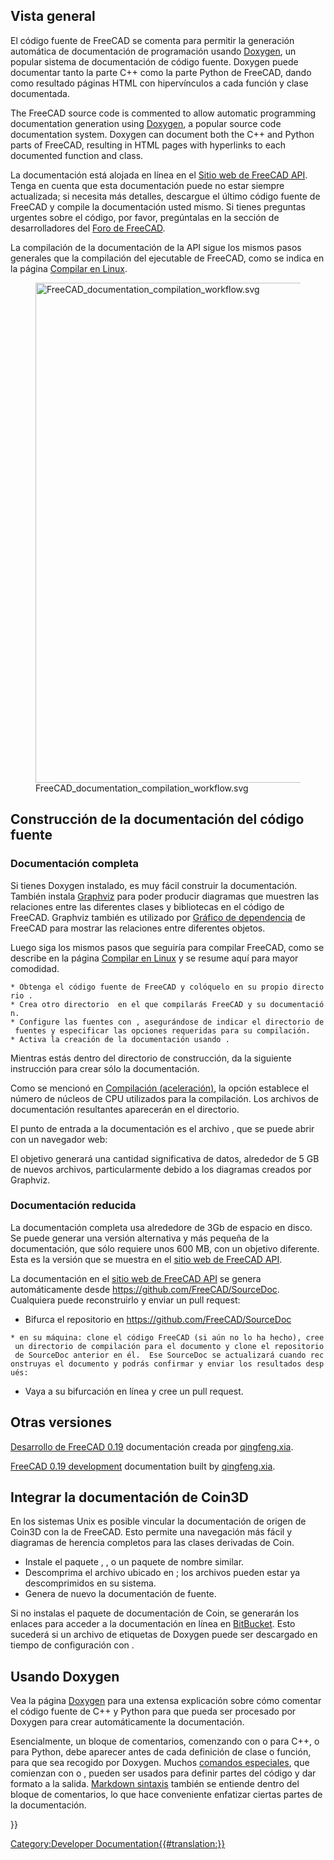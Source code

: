 <languages/>

{{Docnav/es
|[[Extra python modules/es|Módulos extra python]]
|[[Contributors/es|Contribuidores]]
}}

{{TOCright}}

<span id="Overview"></span>
<div class="mw-translate-fuzzy">
==Vista general==
El código fuente de FreeCAD se comenta para permitir la generación automática de documentación de programación usando [[Doxygen/es|Doxygen]], un popular sistema de documentación de código fuente. Doxygen puede documentar tanto la parte C++ como la parte Python de FreeCAD, dando como resultado páginas HTML con hipervínculos a cada función y clase documentada.
</div>

The FreeCAD source code is commented to allow automatic programming documentation generation using [[Doxygen|Doxygen]], a popular source code documentation system. Doxygen can document both the C++ and Python parts of FreeCAD, resulting in HTML pages with hyperlinks to each documented function and class.

<div class="mw-translate-fuzzy">
La documentación está alojada en línea en el [https://freecad.github.io/SourceDoc/ Sitio web de FreeCAD API]. Tenga en cuenta que esta documentación puede no estar siempre actualizada; si necesita más detalles, descargue el último código fuente de FreeCAD y compile la documentación usted mismo. Si tienes preguntas urgentes sobre el código, por favor, pregúntalas en la sección de desarrolladores del [https://forum.freecadweb.org/index.php Foro de FreeCAD].
</div>

La compilación de la documentación de la API sigue los mismos pasos generales que la compilación del ejecutable de FreeCAD, como se indica en la página [[Compile_on_Linux/es|Compilar en Linux]].

[[File:FreeCAD_documentation_compilation_workflow.svg|800px]]

{{Caption|Flujo de trabajo general para compilar la documentación de programación de FreeCAD. Los paquetes Doxygen y Graphviz deben estar en el sistema, así como el propio código fuente de FreeCAD. CMake configura el sistema de manera que con una sola instrucción de fabricación la documentación de todo el proyecto se compila en muchos archivos HTML con diagramas.}}

<span id="Build_source_documentation"></span>
== Construcción de la documentación del código fuente ==

<span id="Complete_documentation"></span>
=== Documentación completa ===

Si tienes Doxygen instalado, es muy fácil construir la documentación. También instala [https://www.graphviz.org/ Graphviz] para poder producir diagramas que muestren las relaciones entre las diferentes clases y bibliotecas en el código de FreeCAD. Graphviz también es utilizado por [[Std_DependencyGraph/es|Gráfico de dependencia]] de FreeCAD para mostrar las relaciones entre diferentes objetos.

{{Code|code=
sudo apt install doxygen graphviz
}}

Luego siga los mismos pasos que seguiría para compilar FreeCAD, como se describe en la página [[Compile_on_Linux/es|Compilar en Linux]] y se resume aquí para mayor comodidad.
 * Obtenga el código fuente de FreeCAD y colóquelo en su propio directorio {{incode|freecad-source}}.
 * Crea otro directorio {{incode|freecad-build}} en el que compilarás FreeCAD y su documentación.
 * Configure las fuentes con {{incode|cmake}}, asegurándose de indicar el directorio de fuentes y especificar las opciones requeridas para su compilación.
 * Activa la creación de la documentación usando {{incode|make}}.

{{Code|code=
git clone https://github.com/FreeCAD/FreeCAD.git freecad-source
mkdir freecad-build
cd freecad-build
cmake -DBUILD_QT5=ON -DPYTHON_EXECUTABLE=/usr/bin/python3 ../freecad-source
}}

Mientras estás dentro del directorio de construcción, da la siguiente instrucción para crear sólo la documentación.

{{Code|code=
make -j$(nproc --ignore=2) DevDoc
}}

<div class="mw-translate-fuzzy">
Como se mencionó en [[Compiling (Speeding up)/es|Compilación (aceleración)]], la {{incode|-j}} opción establece el número de núcleos de CPU utilizados para la compilación. Los archivos de documentación resultantes aparecerán en el directorio.
</div>

{{Code|code=
freecad-build/doc/SourceDocu/html/
}}

El punto de entrada a la documentación es el archivo {{incode|index.html}}, que se puede abrir con un navegador web:

{{Code|code=
xdg-open freecad-build/doc/SourceDocu/html/index.html
}}

El objetivo {{incode|DevDoc}} generará una cantidad significativa de datos, alrededor de 5 GB de nuevos archivos, particularmente debido a los diagramas creados por Graphviz.

<span id="Reduced_documentation"></span>
=== Documentación reducida ===

La documentación completa usa alrededore de 3Gb de espacio en disco. Se puede generar una versión alternativa y más pequeña de la documentación, que sólo requiere unos 600 MB, con un objetivo diferente. Esta es la versión que se muestra en el [https://freecad.github.io/SourceDoc/ sitio web de FreeCAD API].

{{Code|code=
make -j$(nproc --ignore=2) WebDoc
}}

<div class="mw-translate-fuzzy">
La documentación en el [https://freecad.github.io/SourceDoc/ sitio web de FreeCAD API] se genera automáticamente desde https://github.com/FreeCAD/SourceDoc.  Cualquiera puede reconstruirlo y enviar un pull request:
</div>

* Bifurca el repositorio en https://github.com/FreeCAD/SourceDoc
 * en su máquina: clone el código FreeCAD (si aún no lo ha hecho), cree un directorio de compilación para el documento y clone el repositorio de SourceDoc anterior en él.  Ese SourceDoc se actualizará cuando reconstruyas el documento y podrás confirmar y enviar los resultados después:

{{Code|code=
git clone https://github.com/FreeCAD/FreeCAD
cd FreeCAD
mkdir build
cd build
mkdir -p doc/SourceDocu/html
cd doc/SourceDocu/html
git clone your-fork-url
cd ../../..
cmake -DBUILD_QT5=ON -DPYTHON_EXECUTABLE=/usr/bin/python3 ..
make WebDoc
cd doc/SourceDocu/html
git commit
git push
}}

* Vaya a su bifurcación en línea y cree un pull request.

<span id="Other_versions"></span>
<div class="mw-translate-fuzzy">
== Otras versiones ==
[https://iesensor.com/FreeCADDoc/0.19/ Desarrollo de FreeCAD 0.19] documentación creada por [http://forum.freecadweb.org/viewtopic.php?t=12613 qingfeng.xia].
</div>

[https://iesensor.com/FreeCADDoc/0.19/ FreeCAD 0.19 development] documentation built by [https://forum.freecad.org/viewtopic.php?t=12613 qingfeng.xia].

<span id="Integrate_Coin3D_documentation"></span>
== Integrar la documentación de Coin3D ==

En los sistemas Unix es posible vincular la documentación de origen de Coin3D con la de FreeCAD. Esto permite una navegación más fácil y diagramas de herencia completos para las clases derivadas de Coin.

*Instale el paquete {{incode|libcoin-doc}}, {{incode|libcoin80-doc}}, o un paquete de nombre similar.
*Descomprima el archivo {{incode|coin.tar.gz}} ubicado en {{incode|/usr/share/doc/libcoin-doc/html}}; los archivos pueden estar ya descomprimidos en su sistema.
*Genera de nuevo la documentación de fuente.

Si no instalas el paquete de documentación de Coin, se generarán los enlaces para acceder a la documentación en línea en [https://coin3d.bitbucket.io/Coin/ BitBucket]. Esto sucederá si un archivo de etiquetas de Doxygen puede ser descargado en tiempo de configuración con {{incode|wget}}.

<span id="Using_Doxygen"></span>
== Usando Doxygen ==

Vea la página [[Doxygen/es|Doxygen]] para una extensa explicación sobre cómo comentar el código fuente de C++ y Python para que pueda ser procesado por Doxygen para crear automáticamente la documentación.

Esencialmente, un bloque de comentarios, comenzando con {{incode|/**}} o {{incode|///}} para C++, o {{incode|##}} para Python, debe aparecer antes de cada definición de clase o función, para que sea recogido por Doxygen. Muchos [[Doxygen/es#Doxygen markup|comandos especiales]], que comienzan con {{incode||}} o {{incode|@}}, pueden ser usados para definir partes del código y dar formato a la salida. [[Doxygen#Markdown support/es|Markdown sintaxis]] también se entiende dentro del bloque de comentarios, lo que hace conveniente enfatizar ciertas partes de la documentación.

{{Code|code=
/**
 * Returns the name of the workbench object.
 */
std::string name() const;

/**
 * Set the name to the workbench object.
 */
void setName(const std::string&);

/// remove the added TaskWatcher
void removeTaskWatcher(void);
}}


{{Docnav/es
|[[Extra python modules/es|Módulos extra python]]
|[[Contributors/es|Contribuidores]]
}}

{{Userdocnavi{{#translation:}}}}
[[Category:Developer Documentation{{#translation:}}]]
{{clear}}